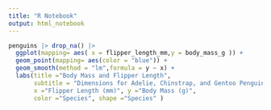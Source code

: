 ```yaml
---
title: "R Notebook"
output: html_notebook
---
```


```r
penguins |> drop_na() |> 
  ggplot(mapping= aes( x = flipper_length_mm,y = body_mass_g )) +
  geom_point(mapping= aes(color = "blue")) + 
  geom_smooth(method = "lm",formula = y ~ x) + 
  labs(title ="Body Mass and Flipper Length",
       subtitle = "Dimensions for Adelie, Chinstrap, and Gentoo Penguins",
       x ="Flipper Length (mm)", y ="Body Mass (g)", 
       color ="Species", shape ="Species" )
       
       
```
